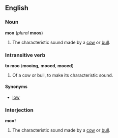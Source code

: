 ==English==
===Noun===
'''moo''' (''plural'' '''moos''')

#The characteristic sound made by a [[cow]] or [[bull]].
<!--any evidence of this? *An old or dialect word for [[haystack]].-->

===Intransitive verb===
'''to moo''' ('''mooing''', '''mooed''', '''mooed''')

#Of a cow or bull, to make its characteristic sound.

====Synonyms====
*[[low]]

===Interjection===
'''moo!'''

#The characteristic sound made by a [[cow]] or [[bull]].